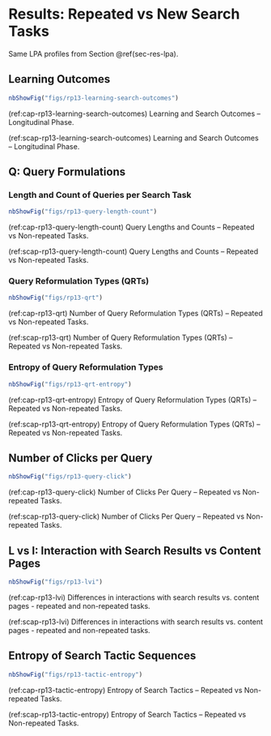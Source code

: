 # Results: Repeated vs New Search Tasks



Same LPA profiles from Section \@ref(sec-res-lpa).



## Learning Outcomes

<!----------- fig:rp13-learning-search-outcomes ----------->
```r
nbShowFig("figs/rp13-learning-search-outcomes")
```
<!-- each text reference needs to be their own single paragraph ! -->
(ref:cap-rp13-learning-search-outcomes) Learning and Search Outcomes – Longitudinal Phase.

(ref:scap-rp13-learning-search-outcomes) Learning and Search Outcomes – Longitudinal Phase.

<!---- fig:rp13-learning-search-outcomes (leave a blank line before this) ------>







## Q: Query Formulations


### Length and Count of Queries per Search Task

<!----------- fig:rp13-query-length-count ----------->
```r
nbShowFig("figs/rp13-query-length-count")
```
<!-- each text reference needs to be their own single paragraph ! -->
(ref:cap-rp13-query-length-count) Query Lengths and Counts – Repeated vs Non-repeated Tasks.

(ref:scap-rp13-query-length-count) Query Lengths and Counts – Repeated vs Non-repeated Tasks.

<!---- fig:rp13-query-length-count (leave a blank line before this) ------>







### Query Reformulation Types (QRTs)

<!----------- fig:rp13-qrt ----------->
```r
nbShowFig("figs/rp13-qrt")
```
<!-- each text reference needs to be their own single paragraph ! -->
(ref:cap-rp13-qrt) Number of Query Reformulation Types (QRTs) – Repeated vs Non-repeated Tasks.

(ref:scap-rp13-qrt) Number of Query Reformulation Types (QRTs) – Repeated vs Non-repeated Tasks.

<!---- fig:rp13-qrt (leave a blank line before this) ------>








### Entropy of Query Reformulation Types {#sec-res-phase13-query-H}

<!----------- fig:rp13-qrt-entropy ----------->
```r
nbShowFig("figs/rp13-qrt-entropy")
```
<!-- each text reference needs to be their own single paragraph ! -->
(ref:cap-rp13-qrt-entropy) Entropy of Query Reformulation Types (QRTs) – Repeated vs Non-repeated Tasks.

(ref:scap-rp13-qrt-entropy) Entropy of Query Reformulation Types (QRTs) – Repeated vs Non-repeated Tasks.

<!---- fig:rp13-qrt-entropy (leave a blank line before this) ------>











## Number of Clicks per Query

<!----------- fig:rp13-query-click ----------->
```r
nbShowFig("figs/rp13-query-click")
```
<!-- each text reference needs to be their own single paragraph ! -->
(ref:cap-rp13-query-click) Number of Clicks Per Query – Repeated vs Non-repeated Tasks.

(ref:scap-rp13-query-click) Number of Clicks Per Query – Repeated vs Non-repeated Tasks.

<!---- fig:rp13-query-click (leave a blank line before this) ------>










## L vs I: Interaction with Search Results vs Content Pages

<!----------- fig:rp13-lvi ----------->
```r
nbShowFig("figs/rp13-lvi")
```
<!-- each text reference needs to be their own single paragraph ! -->
(ref:cap-rp13-lvi) Differences in interactions with search results vs. content pages - repeated and non-repeated tasks.

(ref:scap-rp13-lvi) Differences in interactions with search results vs. content pages - repeated and non-repeated tasks.

<!---- fig:rp13-lvi (leave a blank line before this) ------>









## Entropy of Search Tactic Sequences

<!----------- fig:rp13-tactic-entropy ----------->
```r
nbShowFig("figs/rp13-tactic-entropy")
```
<!-- each text reference needs to be their own single paragraph ! -->
(ref:cap-rp13-tactic-entropy) Entropy of Search Tactics – Repeated vs Non-repeated Tasks.

(ref:scap-rp13-tactic-entropy) Entropy of Search Tactics – Repeated vs Non-repeated Tasks.

<!---- fig:rp13-tactic-entropy (leave a blank line before this) ------>
